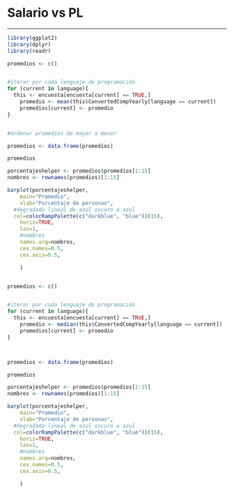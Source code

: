 # Salario vs PL

------------------------------------------------------------------------

```r
library(ggplot2)
library(dplyr)
library(readr)

promedios <- c()


#iterar por cada lenguaje de programación
for (current in language){
  this <- encuesta[encuesta[current] == TRUE,]
	promedio <- mean(this$ConvertedCompYearly[language == current])
	promedios[current] <- promedio
}


#ordenar promedios de mayor a menor

promedios <- data.frame(promedios)

promedios

porcentajeshelper <- promedios$promedios[1:15]
nombres <- rownames(promedios)[1:15]

barplot(porcentajeshelper, 
	main="Promedio", 
	xlab="Porcentaje de personas", 
  #degradado lineal de azul oscuro a azul
  col=colorRampPalette(c("darkblue", "blue"))(15),
	horiz=TRUE,
	las=1,
	#nombres
	names.arg=nombres,
	cex.names=0.5,
	cex.axis=0.5,

	)


promedios <- c()


#iterar por cada lenguaje de programación
for (current in language){
  this <- encuesta[encuesta[current] == TRUE,]
	promedio <- median(this$ConvertedCompYearly[language == current])
	promedios[current] <- promedio
}



promedios <- data.frame(promedios)

promedios

porcentajeshelper <- promedios$promedios[1:15]
nombres <- rownames(promedios)[1:15]

barplot(porcentajeshelper, 
	main="Promedio", 
	xlab="Porcentaje de personas", 
  #degradado lineal de azul oscuro a azul
  col=colorRampPalette(c("darkblue", "blue"))(15),
	horiz=TRUE,
	las=1,
	#nombres
	names.arg=nombres,
	cex.names=0.5,
	cex.axis=0.5,

	)


```
